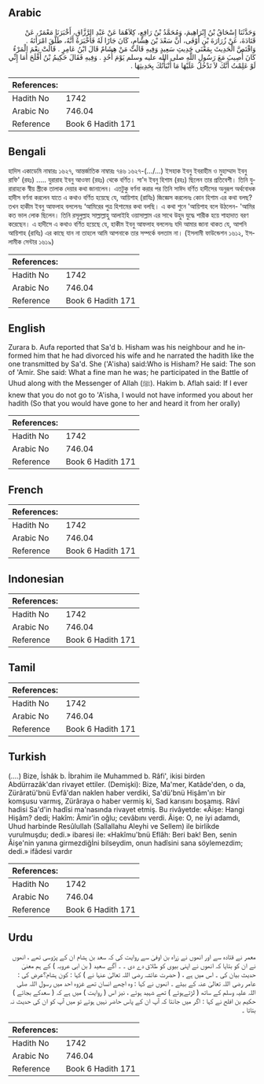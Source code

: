 ## Arabic


<div dir="rtl" lang="ar" style={{fontSize:'larger',backgroundColor:'#f8f9fa',padding:20}}>
وَحَدَّثَنَا إِسْحَاقُ بْنُ إِبْرَاهِيمَ، وَمُحَمَّدُ بْنُ رَافِعٍ، كِلاَهُمَا عَنْ عَبْدِ الرَّزَّاقِ، أَخْبَرَنَا مَعْمَرٌ، عَنْ قَتَادَةَ، عَنْ زُرَارَةَ بْنِ أَوْفَى، أَنَّ سَعْدَ بْنَ هِشَامٍ، كَانَ جَارًا لَهُ فَأَخْبَرَهُ أَنَّهُ، طَلَّقَ امْرَأَتَهُ ‏.‏ وَاقْتَصَّ الْحَدِيثَ بِمَعْنَى حَدِيثِ سَعِيدٍ وَفِيهِ قَالَتْ مَنْ هِشَامٌ قَالَ ابْنُ عَامِرٍ ‏.‏ قَالَتْ نِعْمَ الْمَرْءُ كَانَ أُصِيبَ مَعَ رَسُولِ اللَّهِ صلى الله عليه وسلم يَوْمَ أُحُدٍ ‏.‏ وَفِيهِ فَقَالَ حَكِيمُ بْنُ أَفْلَحَ أَمَا إِنِّي لَوْ عَلِمْتُ أَنَّكَ لاَ تَدْخُلُ عَلَيْهَا مَا أَنْبَأْتُكَ بِحَدِيثِهَا ‏.‏
</div>
<div style={{backgroundColor:'#f8f9fa',padding:20, marginBottom: 10}}><table> <thead> <tr> <th>References:</th> <th></th> </tr> </thead> <tbody><tr><td>Hadith No</td><td>1742</td></tr><tr><td>Arabic No</td><td>746.04</td></tr><tr><td>Reference</td><td>Book 6 Hadith 171</td></tr></tbody></table></div>

## Bengali


<div dir="ltr" lang="bn" style={{fontSize:'larger',backgroundColor:'#f8f9fa',padding:20}}>
হাদিস একাডেমি নাম্বারঃ ১৬২৭, আন্তর্জাতিক নাম্বারঃ ৭৪৬ ১৬২৭-(.../...) ইসহাক ইবনু ইবরাহীম ও মুহাম্মাদ ইবনু রাফি' (রহঃ) ..... যুরারাহ ইবনু আওফা (রহঃ) থেকে বর্ণিত। সা'দ ইবনু হিশাম (রহঃ) ছিলেন তার প্রতিবেশী। তিনি যুরারাহকে স্বীয় স্ত্রীকে তালাক দেয়ার কথা জানালেন। এতটুকু বর্ণনা করার পর তিনি সাঈদ বর্ণিত হাদীসের অনুরূপ অর্থবোধক হাদীস বর্ণনা করলেন যাতে এ কথাও বর্ণিত হয়েছে যে, আয়িশাহ (রাযিঃ) জিজ্ঞেস করলেনঃ কোন হিশাম এর কথা বলছ? তখন হাকীম ইবনু আফলাহ বললেনঃ ‘আমিরের পুত্র হিশামের কথা বলছি। এ কথা শুনে 'আয়িশাহ বলে উঠলেন- 'আমির কত ভাল লোক ছিলেন। তিনি রসূলুল্লাহ সাল্লাল্লাহু আলাইহি ওয়াসাল্লাম এর সাথে উহুদ যুদ্ধে শারীক হয়ে শাহাদাত বরণ করেছেন। এ হাদীসে এ কথাও বর্ণিত হয়েছে যে, হাকীম ইবনু আফলাহ বললেনঃ যদি আমার জানা থাকত যে, আপনি আয়িশাহ (রাযিঃ) এর কাছে যান না তাহলে আমি আপনাকে তার সম্পর্কে বলতাম না। (ইসলামী ফাউন্ডেশন ১৬১২, ইসলামীক সেন্টার ১৬১৯)
</div>
<div style={{backgroundColor:'#f8f9fa',padding:20, marginBottom: 10}}><table> <thead> <tr> <th>References:</th> <th></th> </tr> </thead> <tbody><tr><td>Hadith No</td><td>1742</td></tr><tr><td>Arabic No</td><td>746.04</td></tr><tr><td>Reference</td><td>Book 6 Hadith 171</td></tr></tbody></table></div>

## English


<div dir="ltr" lang="en" style={{fontSize:'larger',backgroundColor:'#f8f9fa',padding:20}}>
Zurara b. Aufa reported that Sa'd b. Hisham was his neighbour and he informed him that he had divorced his wife and he narrated the hadith like the one transmitted by Sa'd. She ('A'isha) said:Who is Hisham? He said: The son of 'Amir. She said: What a fine man he was; he participated in the Battle of Uhud along with the Messenger of Allah (ﷺ). Hakim b. Aflah said: If I ever knew that you do not go to 'A'isha, I would not have informed you about her hadith (So that you would have gone to her and heard it from her orally)
</div>
<div style={{backgroundColor:'#f8f9fa',padding:20, marginBottom: 10}}><table> <thead> <tr> <th>References:</th> <th></th> </tr> </thead> <tbody><tr><td>Hadith No</td><td>1742</td></tr><tr><td>Arabic No</td><td>746.04</td></tr><tr><td>Reference</td><td>Book 6 Hadith 171</td></tr></tbody></table></div>

## French


<div dir="ltr" lang="fr" style={{fontSize:'larger',backgroundColor:'#f8f9fa',padding:20}}>

</div>
<div style={{backgroundColor:'#f8f9fa',padding:20, marginBottom: 10}}><table> <thead> <tr> <th>References:</th> <th></th> </tr> </thead> <tbody><tr><td>Hadith No</td><td>1742</td></tr><tr><td>Arabic No</td><td>746.04</td></tr><tr><td>Reference</td><td>Book 6 Hadith 171</td></tr></tbody></table></div>

## Indonesian


<div dir="ltr" lang="id" style={{fontSize:'larger',backgroundColor:'#f8f9fa',padding:20}}>

</div>
<div style={{backgroundColor:'#f8f9fa',padding:20, marginBottom: 10}}><table> <thead> <tr> <th>References:</th> <th></th> </tr> </thead> <tbody><tr><td>Hadith No</td><td>1742</td></tr><tr><td>Arabic No</td><td>746.04</td></tr><tr><td>Reference</td><td>Book 6 Hadith 171</td></tr></tbody></table></div>

## Tamil


<div dir="ltr" lang="ta" style={{fontSize:'larger',backgroundColor:'#f8f9fa',padding:20}}>

</div>
<div style={{backgroundColor:'#f8f9fa',padding:20, marginBottom: 10}}><table> <thead> <tr> <th>References:</th> <th></th> </tr> </thead> <tbody><tr><td>Hadith No</td><td>1742</td></tr><tr><td>Arabic No</td><td>746.04</td></tr><tr><td>Reference</td><td>Book 6 Hadith 171</td></tr></tbody></table></div>

## Turkish


<div dir="ltr" lang="tr" style={{fontSize:'larger',backgroundColor:'#f8f9fa',padding:20}}>
(….) Bize, İshâk b. İbrahim ile Muhammed b. Râfi', ikisi birden Abdürrazâk'dan rivayet ettiler. (Demişki): Bize, Ma'mer, Katâde'den, o da, Zürâratü'bnü Evfâ'dan naklen haber verdiki, Sa'dü'bnü Hişâm'ın bir komşusu varmış, Zürâraya o haber vermiş ki, Sad karısını boşamış. Râvî hadisi Sa'd'in hadîsi ma'nasında rivayet etmiş. Bu rivâyetde: «Âişe: Hangi Hişâm? dedi; Hakîm: Âmir'in oğlu; cevâbını verdi. Âişe: O, ne iyi adamdı, Uhud harbinde Resûlullah (Sallallahu Aleyhi ve Sellem) ile birlikde vurulmuşdu; dedi.» ibaresi ile: «Hakîmu'bnü Eflâh: Beri bak! Ben, senin Âişe'nin yanına girmezdiğİni bilseydim, onun hadîsini sana söylemezdim; dedi.» ifâdesi vardır
</div>
<div style={{backgroundColor:'#f8f9fa',padding:20, marginBottom: 10}}><table> <thead> <tr> <th>References:</th> <th></th> </tr> </thead> <tbody><tr><td>Hadith No</td><td>1742</td></tr><tr><td>Arabic No</td><td>746.04</td></tr><tr><td>Reference</td><td>Book 6 Hadith 171</td></tr></tbody></table></div>

## Urdu


<div dir="rtl" lang="ur" style={{fontSize:'larger',backgroundColor:'#f8f9fa',padding:20}}>
معمر نے قتادہ سے اور انھوں نے زراہ بن اوفیٰ سے روایت کی کہ سعد بن ہشام ان کے پڑوسی تھے ، انھوں نے ان کو بتایا کہ انھوں نے اپنی بیوی کو طلاق دے دی ۔ ۔ آگے سعید ( بن ابی عروبہ ) کے ہم معنیٰ حدیث بیان کی ۔ اس میں ہے ، ( حضرت عائشہ رضی اللہ تعالیٰ عنہا نے ) کہا : کون ہشام؟عرض کی : عامر رضی اللہ تعالیٰ عنہ کے بیٹے ۔ انھوں نے کہا : وہ اچھے انسان تھے غزوہ احد میں رسول اللہ صلی اللہ علیہ وسلم کے ساتھ ( لڑتےہوئے ) تھے شہید ہوئے ، نیز اس ( روایت ) میں ہے کہ ( سعدکے بجائے ) حکیم بن افلح نے کہا : اگر میں جانتا کہ آپ ان کے پاس حاضر نہیں ہوتے تو میں آپ کو ان کی حدیث نہ بتاتا ۔
</div>
<div style={{backgroundColor:'#f8f9fa',padding:20, marginBottom: 10}}><table> <thead> <tr> <th>References:</th> <th></th> </tr> </thead> <tbody><tr><td>Hadith No</td><td>1742</td></tr><tr><td>Arabic No</td><td>746.04</td></tr><tr><td>Reference</td><td>Book 6 Hadith 171</td></tr></tbody></table></div>